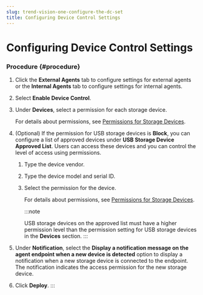 ```yaml
---
slug: trend-vision-one-configure-the-dc-set
title: Configuring Device Control Settings
---
```

# Configuring Device Control Settings

### Procedure {#procedure}

1.  Click the **External Agents** tab to configure settings for external agents or the **Internal Agents** tab to configure settings for internal agents.

2.  Select **Enable Device Control**.

3.  Under **Devices**, select a permission for each storage device.

    For details about permissions, see [Permissions for Storage Devices](permissions-for-storage-devices.mdx).

4.  (Optional) If the permission for USB storage devices is **Block**, you can configure a list of approved devices under **USB Storage Device Approved List**. Users can access these devices and you can control the level of access using permissions.

    1.  Type the device vendor.

    2.  Type the device model and serial ID.

    3.  Select the permission for the device.

        For details about permissions, see [Permissions for Storage Devices](permissions-for-storage-devices.mdx).

        :::note

        USB storage devices on the approved list must have a higher permission level than the permission setting for USB storage devices in the **Devices** section.
        :::

5.  Under **Notification**, select the **Display a notification message on the agent endpoint when a new device is detected** option to display a notification when a new storage device is connected to the endpoint. The notification indicates the access permission for the new storage device.

6.  Click **Deploy**.
:::
